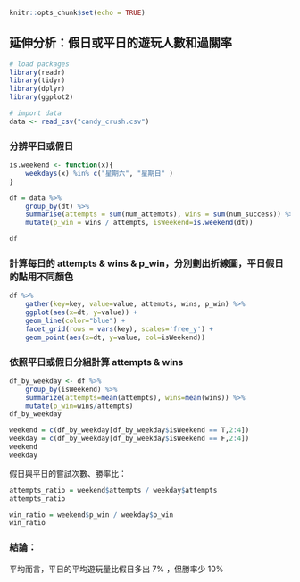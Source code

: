 ```r
knitr::opts_chunk$set(echo = TRUE)
```

## 延伸分析：假日或平日的遊玩人數和過關率

```r
# load packages
library(readr)
library(tidyr)
library(dplyr)
library(ggplot2)
```

```r
# import data
data <- read_csv("candy_crush.csv")
```


### 分辨平日或假日


```r
is.weekend <- function(x){
    weekdays(x) %in% c("星期六", "星期日" )
}

df = data %>%
    group_by(dt) %>%
    summarise(attempts = sum(num_attempts), wins = sum(num_success)) %>%
    mutate(p_win = wins / attempts, isWeekend=is.weekend(dt))

df
```

### 計算每日的 attempts & wins & p_win，分別劃出折線圖，平日假日的點用不同顏色


```r
df %>%
    gather(key=key, value=value, attempts, wins, p_win) %>%
    ggplot(aes(x=dt, y=value)) +
    geom_line(color="blue") +
    facet_grid(rows = vars(key), scales='free_y') +
    geom_point(aes(x=dt, y=value, col=isWeekend))
```


### 依照平日或假日分組計算 attempts & wins


```r
df_by_weekday <- df %>% 
    group_by(isWeekend) %>%
    summarize(attempts=mean(attempts), wins=mean(wins)) %>%
    mutate(p_win=wins/attempts)
df_by_weekday

weekend = c(df_by_weekday[df_by_weekday$isWeekend == T,2:4])
weekday = c(df_by_weekday[df_by_weekday$isWeekend == F,2:4])
weekend
weekday
```


假日與平日的嘗試次數、勝率比：


```r
attempts_ratio = weekend$attempts / weekday$attempts
attempts_ratio

win_ratio = weekend$p_win / weekday$p_win
win_ratio
```

### 結論： 

平均而言，平日的平均遊玩量比假日多出 7% ，但勝率少 10%
